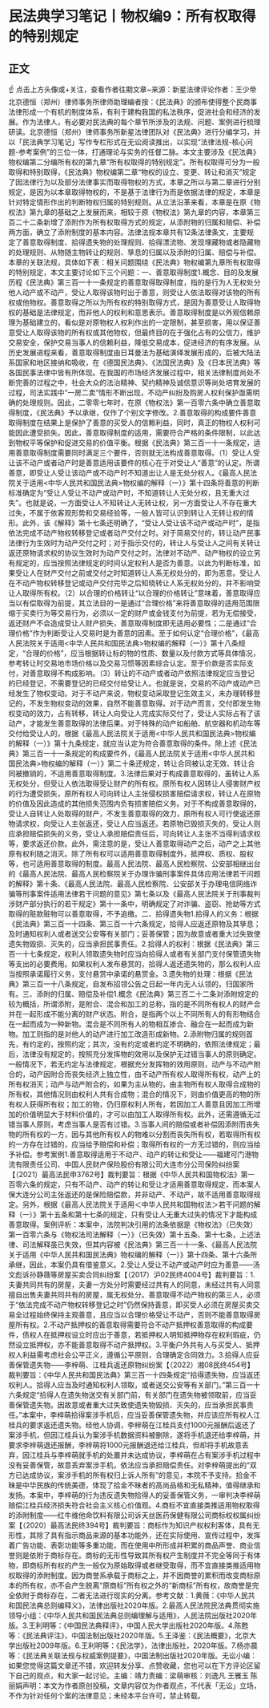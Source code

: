 # 民法典学习笔记丨物权编9：所有权取得的特别规定
## 正文
☝ 点击上方头像或+关注，查看作者往期文章~来源：新星法律评论作者：王少帝 北京德恒（郑州）律师事务所律师助理编者按：《民法典》的颁布使得整个民商事法律形成一个有机的制度体系，有利于建构我国的私法秩序，促进社会和经济的发展。作为法律人，有必要对民法典的每个章节所涉及的法规、问题、案例进行梳理研读。北京德恒（郑州）律师事务所新星法律团队对《民法典》进行分编学习，并以「民法典学习笔记」写作专栏形式在无讼阅读推出，以实现“法律法规-核心问题-参考案例”的三位一体，打通理论与实务的任督二脉。本文主要涉及《民法典》物权编第二分编所有权的第九章“所有权取得的特别规定”。所有权取得可分为一般取得和特别取得，《民法典》物权编第二章“物权的设立、变更、转让和消灭”规定了因法律行为以及部分法律事实而取得物权的方式，本章之所以与第二章进行分别规定，是因为以本章取得物权的，不是基于法律行为而是依据法律的规定，本章是针对特定情形作出的判断物权归属的特别规则。从立法沿革来看，本章是在原《物权法》第九章的基础之上发展而来，相较于原《物权法》第九章的内容，本章第三百二十二条新增了添附作为所有权取得方式的规定，从添附物的归属和赔偿、补偿两方面，确立了添附制度的基本内容。法律法规本章共有12条法律条文，主要规定了善意取得制度、拾得遗失物的处理规则、拾得漂流物、发现埋藏物或者隐藏物的处理规则、从物随主物转让的规则、孳息的归属以及添附的归属、赔偿与补偿。本章的关联法规，具体如下表：相关问题围绕《民法典》物权编第九章所有权取得的特别规定，本文主要讨论如下三个问题：一、善意取得制度1.概念、目的及发展历程《民法典》第三百一十一条规定的善意取得取得制度，指的是行为人无权处分他人动产或不动产，受让人取得该物时出于善意，则受让人依法取得对该物的所有权或他物权。善意取得之所以为所有权的特别取得方式，是因为善意受让人取得物权的基础是法律规定，而非他人的权利和意思表示。善意取得制度是以外观信赖原理为基础建立的，看似是对原物权人权利作出的一定限制，甚至损害，用以保证善意受让人取得该物的所有权或其他物权，但最终目的在于强化占有的公信力，维护交易安全，保护交易当事人的信赖利益，降低交易成本，促进经济的有序发展。从历史发展进程来看，善意取得制度由日耳曼法为基础演绎发展形成的，后被大陆法系国家和地区接纳和吸收，在《德国民法典》、《法国民法典》及《日本民法典》等各国民事法律中皆有所体现。在我国的市场经济发展过程中，相关法律制度尚处不断完善的过程之中，社会大众的法治精神、契约精神及诚信意识等尚处培育发展的过程，司法实践中“一房二卖”情形不断出现，不动产纠纷及购房人权利保护亟需明确的处理规则。因此，二零零七年时，在原《物权法》第一百零六条中确立善意取得制度，《民法典》予以承继，仅作了个别文字修改。2.善意取得的构成要件善意取得制度在结果上是保护了善意的买受人的信赖利益，同时，真正的物权人权利可能因此遭受损失。因此，善意取得制度的适用，需要符合严格的条件限制，以此达到物权平等保护和促进交易的价值平衡。根据《民法典》第三百一十一条规定，适用善意取得制度需要同时满足三个要件，否则就无法构成善意取得。（1）受让人受让该不动产或者动产时是善意适用该要件的核心在于对受让人“善意”的认定。所谓善意，即受让人受让该动产或不动产时不知道出让人是无处分权人。《最高人民法院关于适用<中华人民共和国民法典>物权编的解释（一）》第十四条将善意的判断标准确定为“受让人受让不动产或动产时，不知道转让人无处分权，且无重大过失”。也就是说，一方面受让人不知转让人无转让权，另一方面受让人不存在重大过失，不属于依客观形势和交易经验等，一般人皆可认识到转让人无转让权的情形。此外，该《解释》第十七条还明确了，“受让人受让该不动产或动产时”，是指依法完成不动产物权转移登记或者动产交付之时。对于简易交付的，转让动产民事法律行为生效时为动产交付之时；对于指示交付的，转让人与受让人之间有关转让返还原物请求权的协议生效时为动产交付之时。法律对不动产、动产物权的设立另有规定的，应当按照法律规定的时间认定权利人是否为善意。以此为判断标准，如果受让人在财产交付之前或交付之时知道转让人系无权处分的，即为恶意。受让人在不动产物权转移登记或动产交付完毕之后知晓转让人系无权处分的，并不影响受让人取得所有权。（2）以合理的价格转让“以合理的价格转让”意味着，善意取得应当以有偿取得为前提，其立法目的一是通过“合理价格”来将善意取得的适用范围限缩于买卖行为等交易行为，必须以一定的财产或金钱支付为前提，若为无偿接受，返还财产不会造成受让人财产损失，善意取得制度即无适用必要性；二是通过“合理价格”作为判断受让人交易时是为善意的因素。至于如何认定“合理价格”，《最高人民法院关于适用<中华人民共和国民法典>物权编的解释（一）》第十八条规定，“合理的价格”，应当根据转让标的物的性质、数量以及付款方式等具体情况，参考转让时交易地市场价格以及交易习惯等因素综合认定。至于价款是否实际支付，对善意取得不构成影响。（3）转让的不动产或者动产依照法律规定应当登记的已经登记，不需要登记的已经交付给受让人。也就是说，交易的不动产或动产已经发生了物权变动。对于不动产来说，物权变动采取登记生效主义，未办理转移登记的，不发生物权变动的效果，自然不能善意取得。对于动产而言，交付即发生物权变动的效力，占有转移，转让人向受让人完成实际交付了，受让人实际占有了该动产，才能发生善意取得的法律后果。对于特殊的动产如船舶、航空器和机动车等交付给受让人的，根据《最高人民法院关于适用<中华人民共和国民法典>物权编的解释（一）》第十九条规定，就应当认定为符合善意取得的条件。除上述《民法典》第三百一十一条规定的构成要件外，《最高人民法院关于适用<中华人民共和国民法典>物权编的解释（一）》第二十条还规定，转让合同被认定无效、转让合同被撤销的，不适用善意取得制度。3.法律后果对于构成善意取得的，虽转让人系无权处分，但受让人依法取得受让财产的所有权。原所有权人因转让人侵害财产权的行为遭受损失，原所有权人可向转让人主张侵权损害赔偿请求权，转让人在原物的价值及因此造成的其他损失范围内负有损害赔偿义务。对于不构成善意取得的，受让人自转让人处取得的财产，不发生善意取得的效力，原所有权人可行使返还原物请求权，向受让人主张返还，受让人应当返还。若原物已毁损灭失的，受让人则应承担赔偿损失的义务，受让人承担赔偿责任后，可向转让人主张不当得利请求权等，要求返还价款。此外，需注意的是，受让人善意取得动产之后，动产之上其他原有权利随之消灭。除了所有权可以适用善意取得制度外，抵押权、质权、股权等，也可适用善意取得的制度。最高人民法院、最高人民检察院、公安部相继出台的《最高人民法院、最高人民检察院关于办理诈骗刑事案件具体应用法律若干问题的解释》第十条、《最高人民法院、最高人民检察院、公安部关于办理电信网络诈骗等刑事案件适用法律若干问题的意见》第七条以及《最高人民法院关于刑事裁判涉财产部分执行的若干规定》第十一条中，明确规定了对诈骗、盗窃、抢劫等方式取得的赃款赃物可以善意取得，不予追缴。二、拾得遗失物1.拾得人的义务：根据《民法典》第三百一十四条、第三百一十六条规定，拾得人应返还原物及其孳息；及时通知权利人或者送交公安等有关部门；妥善保管；因为故意或者重大过失致使遗失物毁损、灭失的，应当承担民事责任。2.拾得人的权利：根据《民法典》第三百一十七条规定，权利人领取遗失物时应当向拾得人或者有关部门支付保管遗失物等支出的必要费用。如果权利人发布悬赏的，拾得人返还遗失物的，那么权利人应当按照承诺履行义务，支付悬赏中承诺的悬赏金。3.遗失物的处理：根据《民法典》第三百一十八条规定，自发布招领公告之日起一年内无人认领的，归国家所有。三、添附的归属、赔偿及补偿1.概念《民法典》第三百二十二条对添附规定的较为概括，所谓添附，是附合、混合和加工的总称，指的是不同所有权人的财产合并在一起形成不能分离的财产状态。附合，是指两个以上不同所有人的有形物结合在一起而成为一种新物。混合是不同所有人的物相互掺合、融合在一起而成为新物。加工则指的是对他人的动产进行加工改造形成新物。2.添附物归属的规则首先，有约定的，按照约定；其次，没有约定或者约定不明确的，依照法律规定；最后，法律没有规定的，按照充分发挥物的效用以及保护无过错当事人的原则确定。一般情况下，若无约定与法律规定，根据充分发挥物的效用原则，动产与不动产附合的，动产因附合而丧失经济上独立性，由不动产所有权人取得所有权，动产上的所有权消灭；动产与动产附合的，如果为主从物的，由主物所有权人取得合成物的所有权，其他情况则由权利人共有合成物；混合的情况下，则由价值更高的物的所有权人获得所有权；加工的物，仍归原权利人所有，若因加工人善意且因加工所增加的价值明显大于材料价值的，才可以由加工人取得所有权。此外，还需遵循无过错当事人原则，考虑当事人是否有过错。3.当事人间的赔偿或者补偿因添附而丧失物的所有权的一方，因与其他所有权人的物难以分割而丧失所有权，若取得所有权的一方存在过错的，应当给予赔偿和补偿；取得所有权的一方无过错的，则应当给予补偿。参考案例1.善意取得适用于不动产、动产的转让和受让——福建可门港物流有限责任公司、中国人民财产保险股份有限公司大连市分公司保险纠纷案【（2021）最高法民申3762号】裁判要旨：根据《中华人民共和国物权法》第一百零六条的规定，只有不动产、动产的转让和受让才适用善意取得规定，而本案人保大连分公司主张返还的是保险赔偿款，并非动产、不动产，故不适用善意取得规定。另外，根据《最高人民法院关于适用＜中华人民共和国物权法＞若干问题的解释（一）》第十五条和第十七条的规定，只有受让人无重大过失的情况下才能构成善意取得。案例评析：本案中，法院判决引用的法条依据是《物权法》（已失效）第一百零六条与《物权法司法解释（一）》（已失效）第十五条、第十七条，上述法律、司法解释虽已失效，但其内容被《民法典》第三百一十一条、《最高人民法院关于适用《中华人民共和国民法典》物权编的解释（一）》第十四条、第十六条所承继，因此，本案仍具有借鉴意义。2.受让人受让不动产或动产时应为善意——汤文彪诉孙静薇等房屋买卖合同纠纷案【（2017）沪02民终4004号】裁判要旨：1.夫妻共同共有的房屋，夫妻一方处分时需要经过共有人的同意，未经过共有人同意擅自出售夫妻共同共有的房屋，属无权处分。善意取得不动产物权的第三人，必须于“依法完成不动产物权转移登记之时”仍然保持善意，即买受人必须在房屋买卖交易全过程始终保持主观善意，且应当以合理价格受让不动产，否则不能善意取得房屋所有权。2.不动产抵押权的善意取得需要符合不动产抵押权善意取得的构成要件，债权人在抵押权设立时应出于善意，若抵押权人明知抵押物存在权利瑕疵，仍然设立抵押权，亦不能善意取得不动产抵押权。3.平衡户外共有人与买受人、抵押权人利益需考虑社会公平正义，遵循公平原则，合理确定合同效力。3.拾得人应妥善保管遗失物——李梓萌、江桂兵返还原物纠纷案【（2022）湘08民终454号】裁判要旨：《中华人民共和国民法典》第三百一十四条规定“拾得遗失物，应当返还权利人。拾得人应当及时通知权利人领取，或者送交公安等有关部门。”第三百一十六条规定“拾得人在遗失物送交有关部门前，有关部门在遗失物被领取前，应当妥善保管遗失物。因故意或者重大过失致使遗失物毁损、灭失的，应当承担民事责任。”本案中，李梓萌拾得案涉手机后，应当妥善保管遗失物，并应该应所有权人江桂兵的要求返还遗失物。经他人协调，李梓萌在江桂兵支付1000元报酬后返还了案涉手机，但因江桂兵认为案涉手机数据资料被删除，遂将手机退还给李梓萌，并要求李梓萌退还报酬，李梓萌将1000元报酬退还给江桂兵，但却将手机故意丢弃，因江桂兵与李梓萌就手机的处置并未达成协议，李梓萌在占有案涉手机过程中没有妥善保管，故意丢弃案涉手机，依法应当承担赔偿责任。对李梓萌提出的“双方已达成协议，案涉手机的所有权归上诉人所有”的意见，本院不予支持。拾金不昧是中华民族的传统美德，体现了拾金不昧者的高尚品格和无私精神，值得继承和发扬。本案中，李梓萌的行为违反遗失物拾得人的妥善保管义务，一审判决李梓萌赔偿江桂兵经济损失符合社会主义核心价值观。4.商标不宜直接类推适用物权取得的添附制度——红牛维他命饮料有限公司诉天丝医药保健有限公司商标权权属纠纷案【（2020）最高法民终394号】裁判要旨：商标作为知识产权权利客体，具有无形性，其除了具有指示商品来源的基本功能外，还在实际使用、宣传过程中，发挥着广告功能、表彰功能等多重功能，而在使用中所形成并积累的商品声誉、商业信誉则是依附于商标存在。商标的无形性导致其所有权产生制度并不完全等同于有体物，即商标所有权的产生一般仅为原始取得或者继受取得，而不宜直接类推适用物权取得的添附制度。因为商誉系承载于商标之上，并不因商誉的累积而改变商标原本的所有权，亦不会产生脱离“原商标”所有权之外的“新商标”所有权，故商誉是完全依附于商标存在，二者无法进行现实的分离。参考文献：1.黄薇：《中华人民共和国民法典总则编释义》，法律出版社2020年版。2.最高人民法院民法典贯彻实施领导小组：《中华人民共和国民法典总则编理解与适用》，人民法院出版社2020年版。3.王利明等：《中国民法典释评》，中国人民大学出版社2020年版。4.陈甦等：《民法典评注》，中国法制出版社2020年版。5.王泽鉴：《民法概要》，北京大学出版社2009年版。6.王利明等：《民法学》，法律出版社，2020年版。7.杨亦晨等：《民法典关联法规与权威案例提要》，中国法制出版社2020年版。无讼小编：如果您觉得这篇文章还不错，欢迎转发分享、点赞收藏，您也可以在下方评论区留下自己的观点，和大家一起讨论。主编：靖力责编：梁萌审核：刘逸凡 王雅玉 陈丽娟声明：本文为作者原创投稿，文章内容仅为作者观点，不代表「无讼」立场，不作为针对任何个案的法律意见；未经本平台许可，禁止转载。